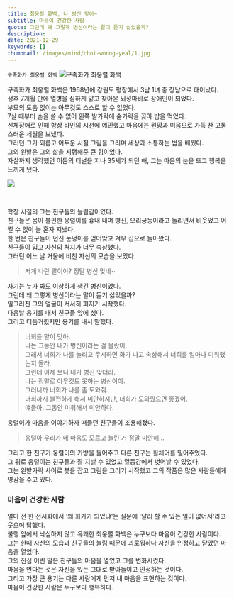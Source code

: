 ```yaml
---
title: 최웅렬 화백, 나 병신 맞아~
subtitle: 마음이 건강한 사람
quote: 그런데 왜 그렇게 병신이라는 말이 듣기 싫었을까?
description: 
date: 2021-12-29
keywords: []
thumbnail: /images/mind/choi-woong-yeal/1.jpg
---
```


`구족화가 최웅렬 화백`
![구족화가 최웅렬 화백](/images/mind/choi-woong-yeal/1.jpg)

구족화가 최웅렬 화백은 1968년에 강원도 평창에서 3남 1녀 중 장남으로 태어났다.  
생후 7개월 만에 열병을 심하게 앓고 찾아온 뇌성마비로 장애인이 되었다.  
부모의 도움 없이는 아무것도 스스로 할 수 없었다.  
7살 때부터 손을 쓸 수 없어 왼쪽 발가락에 숟가락을 꽂아 밥을 먹었다.  
신체장애로 인해 항상 타인의 시선에 예민했고 마음에는 원망과 미움으로 가득 찬 고통스러운 세월을 보냈다.  
그러던 그가 외롭고 어두운 시절 그림을 그리며 세상과 소통하는 법을 배웠다.  
그의 왼발은 그의 삶을 지탱해준 큰 힘이었다.  
자살까지 생각했던 어둠의 터널을 지나 35세가 되던 해, 그는 마음의 눈을 뜨고 행복을 느끼게 됐다.  

![](https://firebasestorage.googleapis.com/v0/b/mind-kr.appspot.com/o/img%2F64-4.jpg?alt=media&token=f78cbc46-9a71-4625-9f50-cf7fed96343c)

  

학창 시절의 그는 친구들의 놀림감이었다.  
친구들은 몸이 불편한 웅렬이를 흉내 내며 병신, 오리궁둥이라고 놀리면서 비웃었고 어쩔 수 없이 늘 혼자 지냈다.  
한 번은 친구들이 던진 눈덩이를 얻어맞고 겨우 집으로 돌아왔다.  
친구들이 밉고 자신의 처지가 너무 속상했다.  
그러던 어느 날 거울에 비친 자신의 모습을 보았다.  

> 저게 나란 말이야? 정말 병신 맞네~

자기는 누가 봐도 이상하게 생긴 병신이었다.  
그런데 왜 그렇게 병신이라는 말이 듣기 싫었을까?  
일그러진 그의 얼굴이 서서히 펴지기 시작했다.  
다음날 용기를 내서 친구들 앞에 섰다.  
그리고 더듬거렸지만 용기를 내서 말했다.  

> 너희들 말이 맞아.  
> 나는 그동안 내가 병신이라는 걸 몰랐어.  
> 그래서 너희가 나를 놀리고 무시하면 화가 나고 속상해서 너희를 얼마나 미워했는지 몰라.  
> 그런데 이제 보니 내가 병신 맞더라.  
> 나는 정말로 아무것도 못하는 병신이야.  
> 그러니까 너희가 나를 좀 도와줘.  
> 너희까지 불편하게 해서 미안하지만, 너희가 도와줬으면 좋겠어.  
> 얘들아, 그동안 미워해서 미안하다.

웅렬이가 마음을 이야기하자 떠들던 친구들이 조용해졌다.  

> 웅렬아 우리가 네 마음도 모르고 놀린 거 정말 미안해...

그리고 한 친구가 웅렬이의 가방을 들어주고 다른 친구는 휠체어를 밀어주었다.  
그 뒤로 웅렬이는 친구들과 잘 지낼 수 있었고 열등감에서 벗어날 수 있었다.  
그는 왼발가락 사이로 붓을 잡고 그림을 그리기 시작했고 그의 작품은 많은 사람들에게 영감을 주고 있다.  

### 마음이 건강한 사람

얼마 전 한 전시회에서 '왜 화가가 되었냐'는 질문에 '달리 할 수 있는 일이 없어서'라고 웃으며 답했다.  
불행 앞에서 낙심하지 않고 유쾌한 최웅렬 화백은 누구보다 마음이 건강한 사람이다.  
그는 한때 자신의 모습과 친구들의 놀림 때문에 괴로워하다 자신을 인정하고 닫았던 마음을 열었다.  
그의 진심 어린 말은 친구들의 마음을 열었고 그를 변화시켰다.  
마음을 연다는 것은 자신을 있는 그대로 받아들이고 인정하는 것이다.  
그리고 가장 큰 용기는 다른 사람에게 먼저 내 마음을 표현하는 것이다.  
마음이 건강한 사람은 누구보다 행복하다.